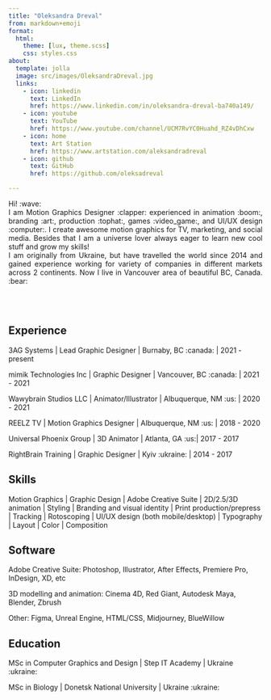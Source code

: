 ```yaml
---
title: "Oleksandra Dreval"
from: markdown+emoji
format:
  html:
    theme: [lux, theme.scss]
    css: styles.css
about:
  template: jolla
  image: src/images/OleksandraDreval.jpg
  links:
    - icon: linkedin
      text: LinkedIn
      href: https://www.linkedin.com/in/oleksandra-dreval-ba740a149/
    - icon: youtube
      text: YouTube
      href: https://www.youtube.com/channel/UCM7RvYC0Huahd_RZ4vDhCxw
    - icon: home
      text: Art Station
      href: https://www.artstation.com/aleksandradreval
    - icon: github
      text: GitHub
      href: https://github.com/oleksadreval

---
```


<div style="text-align: justify">
Hi! :wave:
<br/>
I am Motion Graphics Designer :clapper: experienced in animation :boom:, branding :art:, production :tophat:, games :video_game:, and UI/UX design :computer:. I create awesome motion graphics for TV, marketing, and social media. Besides that I am a universe lover always eager to learn new cool stuff and grow my skills!
<br/>
I am originally from Ukraine, but have travelled the world since 2014 and gained experience working for variety of companies in different markets across 2 continents. Now I live in Vancouver area of beautiful BC, Canada. :bear:
</div>

<br/><br/>

:::{.panel-tabset}
## Experience

3AG Systems | Lead Graphic Designer | Burnaby, BC :canada: | 2021 - present

mimik Technologies Inc | Graphic Designer | Vancouver, BC :canada: | 2021 - 2021

Wawybrain Studios LLC | Animator/Illustrator | Albuquerque, NM :us: | 2020 - 2021

REELZ TV | Motion Graphics Designer | Albuquerque, NM :us: | 2018 - 2020

Universal Phoenix Group | 3D Animator | Atlanta, GA :us:| 2017 - 2017

RightBrain Training | Graphic Designer | Kyiv :ukraine: | 2014 - 2017

## Skills

Motion Graphics | Graphic Design | Adobe Creative Suite | 2D/2.5/3D animation | Styling | Branding and visual identity | Print production/prepress | Tracking | Rotoscoping | UI/UX design (both mobile/desktop) | Typography | Layout | Color | Composition

## Software

Adobe Creative Suite: Photoshop, Illustrator, After Effects, Premiere Pro, InDesign, XD, etc

3D modelling and animation: Cinema 4D, Red Giant, Autodesk Maya, Blender, Zbrush

Other: Figma, Unreal Engine, HTML/CSS, Midjourney, BlueWillow

## Education

MSc in Computer Graphics and Design | Step IT Academy | Ukraine :ukraine:

MSc in Biology | Donetsk National University | Ukraine :ukraine:

:::
